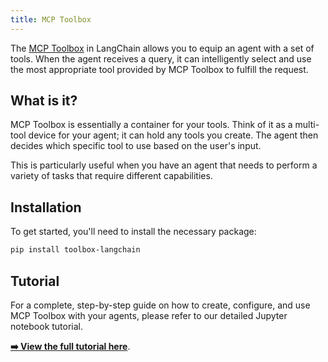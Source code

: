 ```yaml
---
title: MCP Toolbox
---
```


The [MCP Toolbox](https://googleapis.github.io/genai-toolbox/getting-started/introduction/) in LangChain allows you to equip an agent with a set of tools. When the agent receives a query, it can intelligently select and use the most appropriate tool provided by MCP Toolbox to fulfill the request.

## What is it?

MCP Toolbox is essentially a container for your tools. Think of it as a multi-tool device for your agent; it can hold any tools you create. The agent then decides which specific tool to use based on the user's input.

This is particularly useful when you have an agent that needs to perform a variety of tasks that require different capabilities.

## Installation

To get started, you'll need to install the necessary package:

```bash
pip install toolbox-langchain
```

## Tutorial

For a complete, step-by-step guide on how to create, configure, and use MCP Toolbox with your agents, please refer to our detailed Jupyter notebook tutorial.

**[➡️ View the full tutorial here](/oss/javascript/integrations/tools/toolbox)**.
